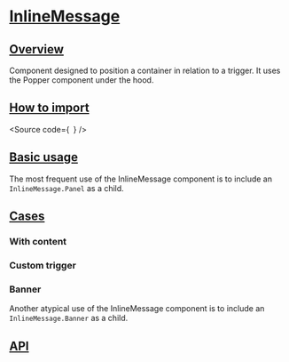 

<Meta of={Stories} />

# [InlineMessage](#inlinemessage)

## [Overview](#overview)

Component designed to position a container in relation to a trigger. It uses the Popper component under the hood.

## [How to import](#how-to-import)

<Source
  code={`
`}
/>

## [Basic usage](#basic-usage)

The most frequent use of the InlineMessage component is to include an `InlineMessage.Panel` as a child.

<Canvas of={Stories.Base} />

## [Cases](#cases)

### With content

<Canvas of={Stories.WithContent} />

### Custom trigger

<Canvas of={Stories.CustomTriggerIcon} />

### Banner

Another atypical use of the InlineMessage component is to include an `InlineMessage.Banner` as a child.

<Canvas of={Stories.Banner} />

## [API](#api)

<ArgTypes of={Stories} />
